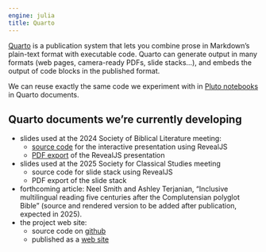 ```yaml
---
engine: julia
title: Quarto
---
```


[Quarto](https://quarto.org) is a publication system that lets you combine prose in Markdown's plain-text format with executable code. Quarto can generate output in many formats (web pages, camera-ready PDFs, slide stacks...), and embeds the output of code blocks in the published format. 

We can reuse exactly the same code we experiment with in [Pluto notebooks](../pluto/) in Quarto documents.

## Quarto documents we're currently developing

- slides used at the 2024 Society of Biblical Literature meeting:
    - [source code](https://github.com/neelsmith/sbl2024) for the interactive presentation using RevealJS
    - [PDF export](http://shot.holycross.edu/sbl/smith-terjanian.pdf) of the RevealJS presentation
- slides used at the 2025 Society for Classical Studies meeting
    - source code for slide stack using RevealJS
    - PDF export of the slide stack    
- forthcoming article: Neel Smith and Ashley Terjanian, "Inclusive multilingual reading five centuries after the Complutensian polyglot Bible" (source and rendered version to be added after publication, expected in 2025).
- the project web site:
    - source code on [github](https://github.com/neelsmith/complutensian-docs)
    - published as a [web site](https://neelsmith.quarto.pub/digitalcomplutensian/)